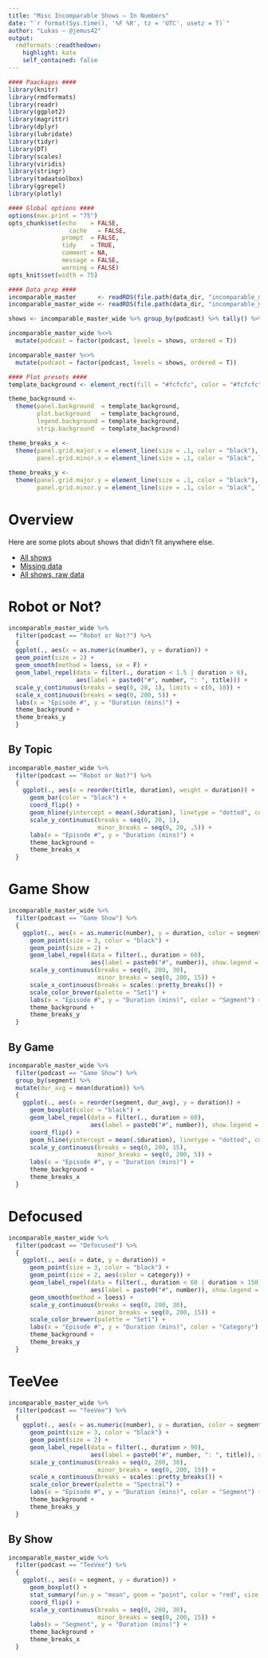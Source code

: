 ```yaml
---
title: "Misc Incomparable Shows — In Numbers"
date: "`r format(Sys.time(), '%F %R', tz = 'UTC', usetz = T)`"
author: "Lukas — @jemus42"
output:
  rmdformats::readthedown:
    highlight: kate
    self_contained: false
---
```


```r
#### Paackages ####
library(knitr)
library(rmdformats)
library(readr)
library(ggplot2)
library(magrittr)
library(dplyr)
library(lubridate)
library(tidyr)
library(DT)
library(scales)
library(viridis)
library(stringr)
library(tadaatoolbox)
library(ggrepel)
library(plotly)

#### Global options ####
options(max.print = "75")
opts_chunk$set(echo    = FALSE,
	             cache   = FALSE,
               prompt  = FALSE,
               tidy    = TRUE,
               comment = NA,
               message = FALSE,
               warning = FALSE)
opts_knit$set(width = 75)

#### Data prep ####
incomparable_master      <- readRDS(file.path(data_dir, "incomparable_master.rds"))
incomparable_master_wide <- readRDS(file.path(data_dir, "incomparable_master_wide.rds"))

shows <- incomparable_master_wide %>% group_by(podcast) %>% tally() %>% arrange(desc(n)) %>% extract2("podcast")

incomparable_master_wide %<>%
  mutate(podcast = factor(podcast, levels = shows, ordered = T))

incomparable_master %<>%
  mutate(podcast = factor(podcast, levels = shows, ordered = T))

#### Plot presets ####
template_background <- element_rect(fill = "#fcfcfc", color = "#fcfcfc")

theme_background <- 
  theme(panel.background  = template_background,
        plot.background   = template_background,
        legend.background = template_background,
        strip.background  = template_background)

theme_breaks_x <-
  theme(panel.grid.major.x = element_line(size = .1, color = "black"),
        panel.grid.minor.x = element_line(size = .1, color = "black", linetype = "dotted"))
  
theme_breaks_y <-   
  theme(panel.grid.major.y = element_line(size = .1, color = "black"),
        panel.grid.minor.y = element_line(size = .1, color = "black", linetype = "dotted"))
```

# Overview

Here are some plots about shows that didn't fit anywhere else.

- [All shows](http://stats.jemu.name/theincomparable/results_incomparable_master.html)
- [Missing data](http://stats.jemu.name/theincomparable/missings.html)
- [All shows, raw data](http://stats.jemu.name/theincomparable/incomparable_raw.html)


# Robot or Not?

```r
incomparable_master_wide %>%
  filter(podcast == "Robot or Not?") %>%
  {
  ggplot(., aes(x = as.numeric(number), y = duration)) +
  geom_point(size = 2) +
  geom_smooth(method = loess, se = F) +
  geom_label_repel(data = filter(., duration < 1.5 | duration > 6),
                   aes(label = paste0("#", number, ": ", title))) +
  scale_y_continuous(breaks = seq(0, 20, 1), limits = c(0, 10)) +
  scale_x_continuous(breaks = seq(0, 200, 5)) +
  labs(x = "Episode #", y = "Duration (mins)") +
  theme_background +
  theme_breaks_y
  }
```

## By Topic

```r
incomparable_master_wide %>%
  filter(podcast == "Robot or Not?") %>%
  {
    ggplot(., aes(x = reorder(title, duration), weight = duration)) +
      geom_bar(color = "black") +
      coord_flip() +
      geom_hline(yintercept = mean(.$duration), linetype = "dotted", color = "red") +
      scale_y_continuous(breaks = seq(0, 20, 1),
                         minor_breaks = seq(0, 20, .5)) +
      labs(x = "Episode #", y = "Duration (mins)") +
      theme_background +
      theme_breaks_x
  }
```

# Game Show

```r
incomparable_master_wide %>%
  filter(podcast == "Game Show") %>%
  {
    ggplot(., aes(x = as.numeric(number), y = duration, color = segment)) +
      geom_point(size = 3, color = "black") +
      geom_point(size = 2) +
      geom_label_repel(data = filter(., duration > 60),
                       aes(label = paste0("#", number)), show.legend = F) +
      scale_y_continuous(breaks = seq(0, 200, 30),
                         minor_breaks = seq(0, 200, 15)) +
      scale_x_continuous(breaks = scales::pretty_breaks()) +
      scale_color_brewer(palette = "Set1") +
      labs(x = "Episode #", y = "Duration (mins)", color = "Segment") +
      theme_background +
      theme_breaks_y
  }
```

## By Game

```r
incomparable_master_wide %>%
  filter(podcast == "Game Show") %>%
  group_by(segment) %>%
  mutate(dur_avg = mean(duration)) %>%
  {
    ggplot(., aes(x = reorder(segment, dur_avg), y = duration)) +
      geom_boxplot(color = "black") +
      geom_label_repel(data = filter(., duration > 60),
                       aes(label = paste0("#", number)), show.legend = F) +
      coord_flip() +
      geom_hline(yintercept = mean(.$duration), linetype = "dotted", color = "red") +
      scale_y_continuous(breaks = seq(0, 200, 15),
                         minor_breaks = seq(0, 200, 5)) +
      labs(x = "Episode #", y = "Duration (mins)") +
      theme_background +
      theme_breaks_x
  }
```

# Defocused

```r
incomparable_master_wide %>%
  filter(podcast == "Defocused") %>%
  {
    ggplot(., aes(x = date, y = duration)) +
      geom_point(size = 3, color = "black") +
      geom_point(size = 2, aes(color = category)) +
      geom_label_repel(data = filter(., duration < 60 | duration > 150),
                       aes(label = paste0("#", number)), show.legend = F) +
      geom_smooth(method = loess) +
      scale_y_continuous(breaks = seq(0, 200, 30),
                         minor_breaks = seq(0, 200, 15)) +
      scale_color_brewer(palette = "Set1") +
      labs(x = "Episode #", y = "Duration (mins)", color = "Category") +
      theme_background +
      theme_breaks_y
  }
```

# TeeVee

```r
incomparable_master_wide %>%
  filter(podcast == "TeeVee") %>%
  {
    ggplot(., aes(x = as.numeric(number), y = duration, color = segment)) +
      geom_point(size = 3, color = "black") +
      geom_point(size = 2) +
      geom_label_repel(data = filter(., duration > 90),
                       aes(label = paste0("#", number, ": ", title)), show.legend = F) +
      scale_y_continuous(breaks = seq(0, 200, 30),
                         minor_breaks = seq(0, 200, 15)) +
      scale_x_continuous(breaks = scales::pretty_breaks()) +
      scale_color_brewer(palette = "Spectral") +
      labs(x = "Episode #", y = "Duration (mins)", color = "Segment") +
      theme_background +
      theme_breaks_y
  }

```

## By Show

```r
incomparable_master_wide %>%
  filter(podcast == "TeeVee") %>%
  {
    ggplot(., aes(x = segment, y = duration)) +
      geom_boxplot() +
      stat_summary(fun.y = "mean", geom = "point", color = "red", size = 2) +
      coord_flip() +
      scale_y_continuous(breaks = seq(0, 200, 30),
                         minor_breaks = seq(0, 200, 15)) +
      labs(x = "Segment", y = "Duration (mins)") +
      theme_background +
      theme_breaks_x
  }
```


